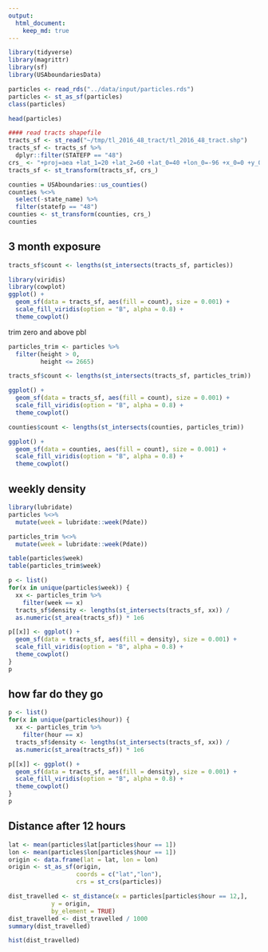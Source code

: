 ```yaml
---
output: 
  html_document:
    keep_md: true
---
```


```r
library(tidyverse)
library(magrittr)
library(sf)
library(USAboundariesData)

particles <- read_rds("../data/input/particles.rds")
particles <- st_as_sf(particles)
class(particles)
```

```r
head(particles)
```

<!-- ```{python} -->
<!-- import wget -->
<!-- from zipfile import ZipFile -->
<!-- import os -->

<!-- url = 'https://www2.census.gov/geo/tiger/TIGER2016/TRACT/tl_2016_48_tract.zip' -->
<!-- wget.download(url, os.path.expanduser('~/tmp')) -->
<!-- file_name = os.path.expanduser('~/tmp/tl_2016_48_tract.zip') -->
<!-- ZipFile(file_name, 'r').extractall(os.path.expanduser('~/tmp/tl_2016_48_tract/')) -->
<!-- os.system("ls ~/tmp/tl_2016_48_tract/") -->
<!-- ``` -->

```r
#### read tracts shapefile
tracts_sf <- st_read("~/tmp/tl_2016_48_tract/tl_2016_48_tract.shp")
tracts_sf <- tracts_sf %>% 
  dplyr::filter(STATEFP == "48")
crs_ <- "+proj=aea +lat_1=20 +lat_2=60 +lat_0=40 +lon_0=-96 +x_0=0 +y_0=0 +ellps=GRS80 +datum=NAD83 +units=m"
tracts_sf <- st_transform(tracts_sf, crs_)
```

```r
counties = USAboundaries::us_counties()
counties %<>% 
  select(-state_name) %>% 
  filter(statefp == "48")
counties <- st_transform(counties, crs_)
counties
```

## 3 month exposure

```r
tracts_sf$count <- lengths(st_intersects(tracts_sf, particles))

library(viridis)
library(cowplot)
ggplot() +
  geom_sf(data = tracts_sf, aes(fill = count), size = 0.001) + 
  scale_fill_viridis(option = "B", alpha = 0.8) + 
  theme_cowplot()
```

trim zero and above pbl

```r
particles_trim <- particles %>% 
  filter(height > 0, 
         height <= 2665)

tracts_sf$count <- lengths(st_intersects(tracts_sf, particles_trim))

ggplot() +
  geom_sf(data = tracts_sf, aes(fill = count), size = 0.001) + 
  scale_fill_viridis(option = "B", alpha = 0.8) + 
  theme_cowplot()
```

```r
counties$count <- lengths(st_intersects(counties, particles_trim))

ggplot() +
  geom_sf(data = counties, aes(fill = count), size = 0.001) + 
  scale_fill_viridis(option = "B", alpha = 0.8) + 
  theme_cowplot()
```

## weekly density

```r
library(lubridate)
particles %<>% 
  mutate(week = lubridate::week(Pdate))

particles_trim %<>% 
  mutate(week = lubridate::week(Pdate))

table(particles$week)
table(particles_trim$week)
```

```r
p <- list()
for(x in unique(particles$week)) {
  xx <- particles_trim %>% 
    filter(week == x)
  tracts_sf$density <- lengths(st_intersects(tracts_sf, xx)) / 
  as.numeric(st_area(tracts_sf)) * 1e6

p[[x]] <- ggplot() +
  geom_sf(data = tracts_sf, aes(fill = density), size = 0.001) + 
  scale_fill_viridis(option = "B", alpha = 0.8) + 
  theme_cowplot()
}
p
```

## how far do they go

```r
p <- list()
for(x in unique(particles$hour)) {
  xx <- particles_trim %>% 
    filter(hour == x)
  tracts_sf$density <- lengths(st_intersects(tracts_sf, xx)) / 
  as.numeric(st_area(tracts_sf)) * 1e6

p[[x]] <- ggplot() +
  geom_sf(data = tracts_sf, aes(fill = density), size = 0.001) + 
  scale_fill_viridis(option = "B", alpha = 0.8) + 
  theme_cowplot()
}
p
```

## Distance after 12 hours

```r
lat <- mean(particles$lat[particles$hour == 1])
lon <- mean(particles$lon[particles$hour == 1])
origin <- data.frame(lat = lat, lon = lon)
origin <- st_as_sf(origin,
                   coords = c("lat","lon"), 
                   crs = st_crs(particles))

dist_travelled <- st_distance(x = particles[particles$hour == 12,], 
            y = origin, 
            by_element = TRUE)
dist_travelled <- dist_travelled / 1000
summary(dist_travelled)
```

```r
hist(dist_travelled)
```

